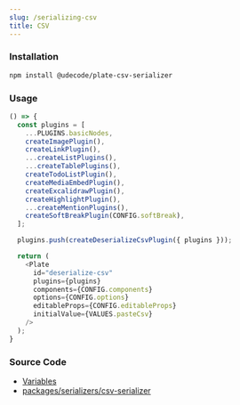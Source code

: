 ```yaml
---
slug: /serializing-csv
title: CSV
---
```


### Installation

```bash npm2yarn
npm install @udecode/plate-csv-serializer
```

### Usage

```ts live
() => {
  const plugins = [
    ...PLUGINS.basicNodes,
    createImagePlugin(),
    createLinkPlugin(),
    ...createListPlugins(),
    ...createTablePlugins(),
    createTodoListPlugin(),
    createMediaEmbedPlugin(),
    createExcalidrawPlugin(),
    createHighlightPlugin(),
    ...createMentionPlugins(),
    createSoftBreakPlugin(CONFIG.softBreak),
  ];

  plugins.push(createDeserializeCsvPlugin({ plugins }));

  return (
    <Plate
      id="deserialize-csv"
      plugins={plugins}
      components={CONFIG.components}
      options={CONFIG.options}
      editableProps={CONFIG.editableProps}
      initialValue={VALUES.pasteCsv}
    />
  );
}
```

### Source Code

- [Variables](https://github.com/udecode/plate/blob/main/docs/src/live/live.tsx)
- [packages/serializers/csv-serializer](https://github.com/udecode/plate/tree/main/packages/serializers/csv-serializer/src)
